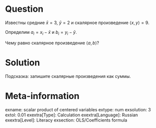 Question
========

Известны средние $\bar x = 3$, $\bar y =2$ и скалярное произведение $\langle x, y\rangle = 9$.

Определим $a_i = x_i - \bar x$ и $b_i = y_i - \bar y$. 

Чему равно скалярное произведение $\langle a, b\rangle$?

Solution
========

Подсказка: запишите скалярные произведения как суммы.

Meta-information
================
exname: scalar product of centered variables
extype: num
exsolution: 3
extol: 0.01
exextra[Type]: Calculation
exextra[Language]: Russian
exextra[Level]: Literacy
exsection: OLS/Coefficients formula
